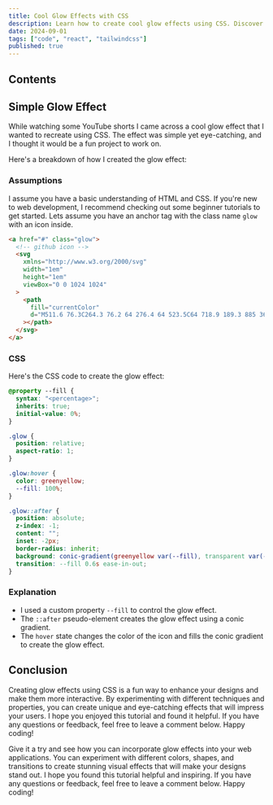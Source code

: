 ```yaml
---
title: Cool Glow Effects with CSS
description: Learn how to create cool glow effects using CSS. Discover different techniques for adding glowing effects to your web applications and make your designs stand out.
date: 2024-09-01
tags: ["code", "react", "tailwindcss"]
published: true
---
```


## Contents

## Simple Glow Effect

While watching some YouTube shorts I came across a cool glow effect that I wanted to recreate using CSS. The effect was simple yet eye-catching, and I thought it would be a fun project to work on.

Here's a breakdown of how I created the glow effect:

### Assumptions

I assume you have a basic understanding of HTML and CSS. If you're new to web development, I recommend checking out some beginner tutorials to get started.
Lets assume you have an anchor tag with the class name `glow` with an icon inside.

```html
<a href="#" class="glow">
  <!-- github icon -->
  <svg
    xmlns="http://www.w3.org/2000/svg"
    width="1em"
    height="1em"
    viewBox="0 0 1024 1024"
  >
    <path
      fill="currentColor"
      d="M511.6 76.3C264.3 76.2 64 276.4 64 523.5C64 718.9 189.3 885 363.8 946c23.5 5.9 19.9-10.8 19.9-22.2v-77.5c-135.7 15.9-141.2-73.9-150.3-88.9C215 726 171.5 718 184.5 703c30.9-15.9 62.4 4 98.9 57.9c26.4 39.1 77.9 32.5 104 26c5.7-23.5 17.9-44.5 34.7-60.8c-140.6-25.2-199.2-111-199.2-213c0-49.5 16.3-95 48.3-131.7c-20.4-60.5 1.9-112.3 4.9-120c58.1-5.2 118.5 41.6 123.2 45.3c33-8.9 70.7-13.6 112.9-13.6c42.4 0 80.2 4.9 113.5 13.9c11.3-8.6 67.3-48.8 121.3-43.9c2.9 7.7 24.7 58.3 5.5 118c32.4 36.8 48.9 82.7 48.9 132.3c0 102.2-59 188.1-200 212.9a127.5 127.5 0 0 1 38.1 91v112.5c.8 9 0 17.9 15 17.9c177.1-59.7 304.6-227 304.6-424.1c0-247.2-200.4-447.3-447.5-447.3"
    ></path>
  </svg>
</a>
```

### CSS

Here's the CSS code to create the glow effect:

```css
@property --fill {
  syntax: "<percentage>";
  inherits: true;
  initial-value: 0%;
}

.glow {
  position: relative;
  aspect-ratio: 1;
}

.glow:hover {
  color: greenyellow;
  --fill: 100%;
}

.glow::after {
  position: absolute;
  z-index: -1;
  content: "";
  inset: -2px;
  border-radius: inherit;
  background: conic-gradient(greenyellow var(--fill), transparent var(--fill));
  transition: --fill 0.6s ease-in-out;
}
```

### Explanation

- I used a custom property `--fill` to control the glow effect.
- The `::after` pseudo-element creates the glow effect using a conic gradient.
- The `hover` state changes the color of the icon and fills the conic gradient to create the glow effect.

## Conclusion

Creating glow effects using CSS is a fun way to enhance your designs and make them more interactive. By experimenting with different techniques and properties, you can create unique and eye-catching effects that will impress your users. I hope you enjoyed this tutorial and found it helpful. If you have any questions or feedback, feel free to leave a comment below. Happy coding!

Give it a try and see how you can incorporate glow effects into your web applications. You can experiment with different colors, shapes, and transitions to create stunning visual effects that will make your designs stand out. I hope you found this tutorial helpful and inspiring. If you have any questions or feedback, feel free to leave a comment below. Happy coding!
